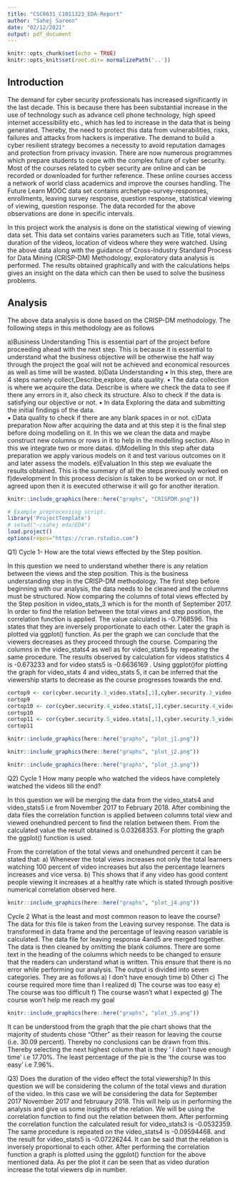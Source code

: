 ```yaml
---
title: "CSC8631_C1011323_EDA-Report"
author: "Sahej Sareen"
date: "02/12/2021"
output: pdf_document
---
```



```r
knitr::opts_chunk$set(echo = TRUE)
knitr::opts_knit$set(root.dir= normalizePath('..'))
```


## Introduction
The demand for cyber security professionals has increased significantly in the last decade. This is because there has been substantial increase in the use of technology such as advance cell phone technology, high speed internet accessibility etc., which has led to increase in the data that is being generated. Thereby, the need to protect this data from vulnerabilities, risks, failures and attacks from hackers is imperative. The demand to build a cyber resilient strategy becomes a necessity to avoid reputation damages and protection from privacy invasion. There are now numerous programmes which prepare students to cope with the complex future of cyber security. Most of the courses related to cyber security are online and can be recorded or downloaded for further reference. These online courses access a network of world class academics and improve the courses handling.  The Future Learn MOOC data set contains archetype-survey-responses, enrollments, leaving survey response, question response, statistical viewing of viewing, question response. The data recorded for the above observations are done in specific intervals.

In this project work the analysis is done on the statistical viewing of viewing data set. This data set contains varies parameters such as Title, total views, duration of the videos, location of videos where they were watched. Using the above data along with the guidance of Cross-Industry Standard Process for Data Mining (CRISP-DM) Methodology, exploratory data analysis is performed. The results obtained graphically and with the calculations helps gives an insight on the data which can then be used to solve the business problems.



## Analysis

The above data analysis is done based on the CRISP-DM methodology. The following steps in this methodology are as follows   

a)Business Understanding
This is essential part of the project before proceeding ahead with the next step. This is because it is essential to understand what the business objective will be otherwise the half way through the project the goal will not be achieved and economical resources as well as time will be wasted.
b)Data Understanding 
•	In this step, there are 4 steps namely collect,Describe,explore, data quality. 
•	The data collection is where we acquire the data.  Describe is where we check the data to see if there any errors in it, also check its structure.  Also to check if the data is satisfying our objective or not. 
•	 In data  Exploring the data and submitting the initial findings of the data.   
•	Data quality to check if there are any blank spaces in or not.
c)Data preparation
Now after acquiring the data and at this step it is the final step before doing modelling on it. In this we we clean the data and maybe construct new columns or rows in it to help in the modelling section. Also in this we integrate two or more datas.
d)Modelling
In this step after data preparation we apply various models on it and test various outcomes on it and later assess the models.
e)Evaluation
In this step we evaluate the results obtained. This is the summary of all the steps previously worked on
f)development
In this process decision is taken to be worked on or not. If agreed upon then it is executed otherwise it will go for another iteration.


```r
knitr::include_graphics(here::here("graphs", "CRISPDM.png"))
```





```r

# Example preprocessing script.
library('ProjectTemplate')
# setwd("~/sahej eda/EDA")
load.project()
options(repos="https://cran.rstudio.com")

```


Q1)  Cycle 1- How are the total views effected by the Step position.

In this question we need to understand whether there is any relation between the views and the step position. This is the business understanding step in the CRISP-DM methodology.
The first step before beginning with our analysis, the data needs to be cleaned and the columns must be structured.
Now comparing the columns of total views effected by the Step position in video_stats_3 which is for the month of September 2017. In order to find the relation between the total views and step position, the correlation function is applied. The value calculated is -0.7168596. This states that they are inversely proportionate to each other. Later the graph is plotted via ggplot() function. As per the graph we can conclude that the viewers decreases as they proceed through the course.
Comparing the columns in the video_stats4 as well as for video_stats5 by repeating the same procedure. The results observed by calculation for videos statistics 4 is -0.673233 and for video stats5 is -0.6636169 .  Using ggplot()for plotting the graph for video_stats 4 and video_stats 5, it can be inferred that the viewership starts to decrease as the course progresses towards the end.

```r

cortop9 <- cor(cyber.security.3_video.stats[,1],cyber.security.3_video.stats[,4])
cortop9 
cortop10 <- cor(cyber.security.4_video.stats[,1],cyber.security.4_video.stats[,4])
cortop10
cortop11 <- cor(cyber.security.5_video.stats[,1],cyber.security.5_video.stats[,4])
cortop11 
```

```r
knitr::include_graphics(here::here("graphs", "plot_j1.png"))
```

```r
knitr::include_graphics(here::here("graphs", "plot_j2.png"))
```

```r
knitr::include_graphics(here::here("graphs", "plot_j3.png"))
```






Q2) Cycle 1 How many people who watched the videos have completely watched the videos till the end?

In this question we will be merging the data from the video_stats4 and video_stats5 i.e from November 2017 to February 2018. After combining the data files the correlation function is applied between columns total view and viewed onehundred percent to find the relation between them.
From the calculated value the result obtained is 0.03268353. For plotting the graph the ggplot() function is used. 

From the correlation of the total views and onehundred percent it can be stated that:
a) Whenever the total views increases not only the total learners watching 100 percent of video increases but also the percentage learners increases and vice versa.
b) This shows that if any video has good content people viewing it increases at a healthy rate which is stated through positive numerical correlation observed here.

```r
knitr::include_graphics(here::here("graphs", "plot_j4.png"))
```





Cycle 2 What is the least and most common reason to leave the course?
The data for this file is taken from the Leaving survey response. The data is transformed in data frame and the percentage of leaving reason variable is calculated. The data file for leaving response 4and5 are merged together. The data is then cleaned by omitting the blank columns. There are some text in the heading of the columns which needs to be changed to ensure that the readers can understand what is written. This ensure that there is no error while performing our analysis. The output is divided into seven categories. They are as follows
a) I don’t have enough time
b) Other
c) The course required more time than I realized
d) The course was too easy 
e) The course was too difficult
f) The course wasn’t what I expected
g) The course won’t help me reach my goal


```r
knitr::include_graphics(here::here("graphs", "plot_j5.png"))
```
It can be understood from the graph that the pie chart shows that the majority of students chose "Other" as their reason for leaving the course (i.e. 30.09 percent). Thereby no conclusions can be drawn from this. Thereby selecting the next highest column that is they ‘ I don’t have enough time’  i.e 17.70%. The least  percentage of the pie is the ‘the course was too easy’ i.e 7.96%.


Q3) Does the duration of the video effect the total viewership?
In this question we will be considering the column of the total views and duration of the video. In this case we will be considering the data for September 2017 November 2017 and februaury 2018. This will help us in performing the analysis and give us some insights of the relation. We will be using the correlation function to find out the relation between them. After performing the correlation function the calculated result  for video_stats3 is -0.0532359. 
The same procedure is repeated on the video_stats4 is -0.09594468. and the result for video_stats5 is -0.07226244. It can be said that the relation is inversely proportional to each other. 
After performing the correlation function a graph is plotted using the ggplot() function for the above mentioned data. As per the plot it can be seen that as video duration increase the total viewers dip in number.








